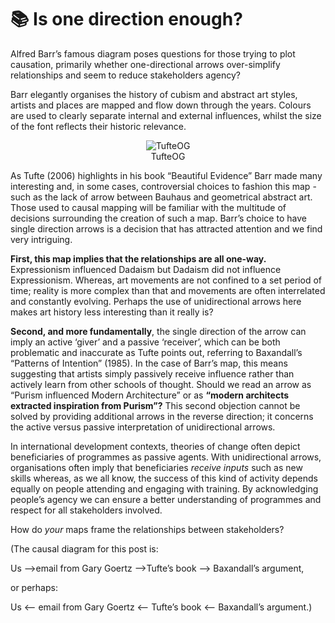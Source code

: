 # 📚 Is one direction enough?



Alfred Barr’s famous diagram poses questions for those trying to plot causation, primarily whether one-directional arrows over-simplify relationships and seem to reduce stakeholders agency?

Barr elegantly organises the history of cubism and abstract art styles, artists and places are mapped and flow down through the years. Colours are used to clearly separate internal and external influences, whilst the size of the font reflects their historic relevance.

<center>![TufteOG](_assets/TufteOG-16335945994571.jpg)</center>

As Tufte (2006) highlights in his book "Beautiful Evidence" Barr made many interesting and, in some cases, controversial choices to fashion this map - such as the lack of arrow between Bauhaus and geometrical abstract art. Those used to causal mapping will be familiar with the multitude of decisions surrounding the creation of such a map. Barr's choice to have single direction arrows is a decision that has attracted attention and we find very intriguing.

**First, this map implies that the relationships are all one-way.** Expressionism influenced Dadaism but Dadaism did not influence Expressionism. Whereas, art movements are not confined to a set period of time; reality is more complex than that and movements are often interrelated and constantly evolving.  Perhaps the use of unidirectional arrows here makes art history less interesting than it really is?

**Second, and more fundamentally**, the single direction of the arrow can imply an active 'giver' and a passive 'receiver', which can be both problematic and inaccurate as Tufte points out, referring to Baxandall's "Patterns of Intention" (1985). In the case of Barr's map, this means suggesting that artists simply passively receive influence rather than actively learn from other schools of thought. Should we read an arrow as "Purism influenced Modern Architecture" or as **"modern architects extracted inspiration from Purism"?** This second objection cannot be solved by providing additional arrows in the reverse direction; it concerns the active versus passive interpretation of unidirectional arrows.

In international development contexts, theories of change often depict beneficiaries of programmes as passive agents. With unidirectional arrows, organisations often imply that beneficiaries *receive inputs* such as new skills whereas, as we all know, the success of this kind of activity depends equally on people attending and engaging with training. By acknowledging people's agency we can ensure a better understanding of programmes and respect for all stakeholders involved.

How do *your* maps frame the relationships between stakeholders?

(The causal diagram for this post is:

Us —>email from Gary Goertz —>Tufte's book —> Baxandall's argument,

or perhaps:

Us <— email from Gary Goertz <— Tufte's book <— Baxandall's argument.)
